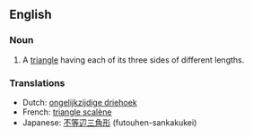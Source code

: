 ==English==

===Noun===

{{en-noun|sg=[[scalene]] [[triangle]]}}

# {{geometry}} A [[triangle]] having each of its three sides of different lengths.

===Translations===
{{top}}
*Dutch: [[ongelijkzijdige driehoek]]
*French: [[triangle scalène]] {{f}}
*Japanese: [[不等辺三角形]] (futouhen-sankakukei)
{{bottom}}